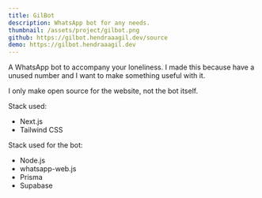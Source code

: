```yaml
---
title: GilBot
description: WhatsApp bot for any needs.
thumbnail: /assets/project/gilbot.png
github: https://gilbot.hendraaagil.dev/source
demo: https://gilbot.hendraaagil.dev
---
```


A WhatsApp bot to accompany your loneliness. I made this because have a unused number and I want to make something useful with it.

I only make open source for the website, not the bot itself.

Stack used:

- Next.js
- Tailwind CSS

Stack used for the bot:

- Node.js
- whatsapp-web.js
- Prisma
- Supabase
